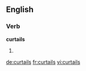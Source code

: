 
==English==

===Verb===
'''curtails'''

# {{third-person singular of|[[curtail]]}}

[[de:curtails]]
[[fr:curtails]]
[[vi:curtails]]